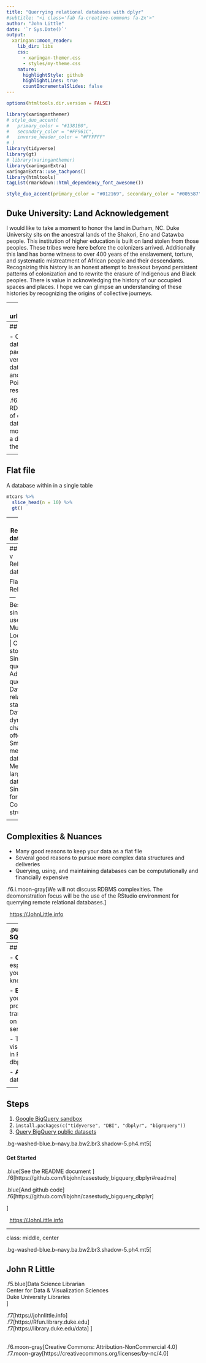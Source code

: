 ```yaml
---
title: "Querrying relational databases with dplyr"
#subtitle: "<i class='fab fa-creative-commons fa-2x'>"
author: "John Little"
date: '`r Sys.Date()`'
output:
  xaringan::moon_reader:
    lib_dir: libs
    css: 
      - xaringan-themer.css
      - styles/my-theme.css
    nature:
      highlightStyle: github
      highlightLines: true
      countIncrementalSlides: false
---
```


```r
options(htmltools.dir.version = FALSE)
```

```r
library(xaringanthemer)
# style_duo_accent(
#   primary_color = "#1381B0",
#   secondary_color = "#FF961C",
#   inverse_header_color = "#FFFFFF"
# )
library(tidyverse)
library(gt)
# library(xaringanthemer)
library(xaringanExtra)
xaringanExtra::use_tachyons()
library(htmltools)
tagList(rmarkdown::html_dependency_font_awesome())

style_duo_accent(primary_color = "#012169", secondary_color = "#005587")
```

## Duke University: Land Acknowledgement

I would like to take a moment to honor the land in Durham, NC.  Duke University sits on the ancestral lands of the Shakori, Eno and Catawba people. This institution of higher education is built on land stolen from those peoples.  These tribes were here before the colonizers arrived.  Additionally this land has borne witness to over 400 years of the enslavement, torture, and systematic mistreatment of African people and their descendants.  Recognizing this history is an honest attempt to breakout beyond persistent patterns of colonization and to rewrite the erasure of Indigenous and Black peoples.  There is value in acknowledging the history of our occupied spaces and places.  I hope we can glimpse an understanding of these histories by recognizing the origins of collective journeys.

---
background-image: url("../images/tree_cover.png")

---
## Demonstration Goals

- Connect to a remote relational database using R library packages
- Leverage dplyr verbs to query a relational database
- Exposure to query and visualization features
- Point out useful documentation / resources 


.f6.i.moon-gray[This is not an RDBMS class.  The foundations of database administration and database engineering require more time that we have. This is a demonstration on leveraging the Tidyverse.]

<div class="footercc">
<i class="fab fa-creative-commons"></i>&nbsp; <i class="fab fa-creative-commons-by"></i><i class="fab fa-creative-commons-nc"></i>  <a href = "https://johnlittle.info">https://JohnLittle.info</a>
</div>

---
##  Flat file

A database within in a single table

```r
mtcars %>% 
  slice_head(n = 10) %>% 
  gt()
```


---
## Relational databases  

A database with associated entities (tables)

![](images/database_schema_wikimediacommons.png)

.f7.i.moon-gray[Image Credit:  [SQLPac](https://en.wikipedia.org/wiki/User:SqlPac)]

???
Image Attribution: 

- database_schema_wikemediacommons.png <https://commons.wikimedia.org/wiki/File:%D0%9F%D1%80%D0%B8%D0%BA%D0%BB%D0%B0%D0%B4_%D1%81%D1%85%D0%B5%D0%BC%D0%B8_%D0%B7%D1%96%D1%80%D0%BA%D0%B8.png> by SQLPac <https://en.wikipedia.org/wiki/User:SqlPac>

---
## Flat file v Relational database

Flat | Relational
---  | ---
Best for a single user | Multi-user
Local disk             | Cloud storage 
Simple queries         | Advanced queries
Data is relatively static | Data is dynamic / changes often
Small to medium data   | Medium to large dataset 
Simple format          | Complex structure

<div class="footercc">
<i class="fab fa-creative-commons"></i>&nbsp; <i class="fab fa-creative-commons-by"></i><i class="fab fa-creative-commons-nc"></i>  <a href = "https://johnlittle.info">https://JohnLittle.info</a>
</div>
---
## Complexities & Nuances

- Many good reasons to keep your data as a flat file  
- Several good reasons to pursue more complex data structures and deliveries
- Querying, using, and maintaining databases can be computationally and financially expensive

.f6.i.moon-gray[We will not discuss RDBMS complexities.  The deomonstration focus will be the use of the RStudio environment for querrying remote relational databases.]

<div class="footercc">
<i class="fab fa-creative-commons"></i>&nbsp; <i class="fab fa-creative-commons-by"></i><i class="fab fa-creative-commons-nc"></i>  <a href = "https://johnlittle.info">https://JohnLittle.info</a>
</div>
---
.pull-left[
## SQL

Structured Query Language

```sql

SELECT 
  bdate, address
FROM
  EMPLOYEE
WHERE 
  fname = "John" AND 
  minit = "R" AND
  lname = "Little"

```
]

.pull-right[
## dplyr

_and d**b**plyr_

```r
employee %>% 
  filter(fname == "John", 
         minit == "R",
         lname == "Little") %>% 
  select(bdate, address) %>%
  show_query()
```

```r
left_join()
```
]

<div class="footercc">
<i class="fab fa-creative-commons"></i>&nbsp; <i class="fab fa-creative-commons-by"></i><i class="fab fa-creative-commons-nc"></i>  <a href = "https://johnlittle.info">https://JohnLittle.info</a>
</div>
---
## Why do this


- **Convenient**: especially if you already know dplyr 

- **Efficient**: Do your data processing and transformations on the RDBMS server 

    - Then visualize locally in R / ggplot2 / dbplot

- **Access** more data

<div class="footercc">
<i class="fab fa-creative-commons"></i>&nbsp; <i class="fab fa-creative-commons-by"></i><i class="fab fa-creative-commons-nc"></i>  <a href = "https://johnlittle.info">https://JohnLittle.info</a>
</div>  
---
## Steps

1. [Google BigQuery sandbox](https://cloud.google.com/blog/products/data-analytics/query-without-a-credit-card-introducing-bigquery-sandbox)
1. `install.packages(c("tidyverse", "DBI", "dbplyr", "bigrquery"))`
1. [Query BigQuery public datasets](https://cloud.google.com/bigquery/public-data)


.bg-washed-blue.b--navy.ba.bw2.br3.shadow-5.ph4.mt5[

#### Get Started 

.blue[See the README document ]  
.f6[https://github.com/libjohn/casestudy_bigquery_dbplyr#readme]  

.blue[And github code]  
.f6[https://github.com/libjohn/casestudy_bigquery_dbplyr]

]


<div class="footercc">
<i class="fab fa-creative-commons"></i>&nbsp; <i class="fab fa-creative-commons-by"></i><i class="fab fa-creative-commons-nc"></i>  <a href = "https://johnlittle.info">https://JohnLittle.info</a>
</div>

---
class:  middle, center

.bg-washed-blue.b--navy.ba.bw2.br3.shadow-5.ph4.mt5[

## John R Little

.f5.blue[Data Science Librarian  
Center for Data & Visualization Sciences  
Duke University Libraries  
]

.f7[https://johnlittle.info]  
.f7[https://Rfun.library.duke.edu]  
.f7[https://library.duke.edu/data]
]

<i class="fab fa-creative-commons fa-2x"></i> &nbsp; <i class="fab fa-creative-commons-by fa-2x"></i><i class="fab fa-creative-commons-nc fa-2x"></i>  
.f6.moon-gray[Creative Commons:  Attribution-NonCommercial 4.0]  
.f7.moon-gray[https://creativecommons.org/licenses/by-nc/4.0]




